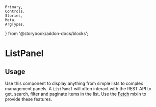 	Primary,
	Controls,
	Stories,
	Meta,
	ArgTypes,
} from '@storybook/addon-docs/blocks';


<Meta of={ListPanelStories} />

# ListPanel

## Usage

Use this component to display anything from simple lists to complex management panels. A `ListPanel` will often interact with the REST API to get, search, filter and paginate items in the list. Use the [Fetch](#/mixins/fetch) mixin to provide these features.

<Primary />
<ArgTypes />
